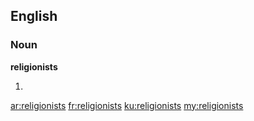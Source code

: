 ==English==

===Noun===
'''religionists'''

# {{plural of|religionist}}

[[ar:religionists]]
[[fr:religionists]]
[[ku:religionists]]
[[my:religionists]]